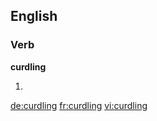 
==English==

===Verb===
'''curdling'''

# {{present participle of|[[curdle]]}}

[[de:curdling]]
[[fr:curdling]]
[[vi:curdling]]